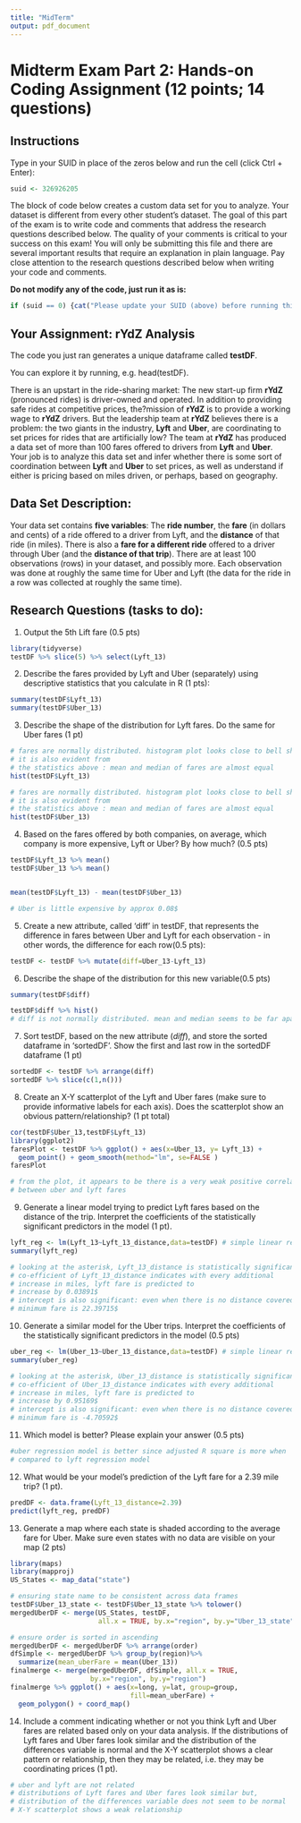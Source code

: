 ```yaml
---
title: "MidTerm"
output: pdf_document
---
```

# Midterm Exam Part 2: Hands-on Coding Assignment (12 points; 14 questions)

## Instructions

Type in your SUID in place of the zeros below and run the cell (click Ctrl + Enter):


```r
suid <- 326926205
```

The block of code below creates a custom data set for you to analyze. Your dataset is different from every other student's dataset. The goal of this part of the exam is to write code and comments that address the research questions described below. The quality of your comments is critical to your success on this exam! You will only be submitting this file and there are several important results that require an explanation in plain language. Pay close attention to the research questions described below when writing your code and comments.

**Do not modify any of the code, just run it as is:**

```r
if (suid == 0) {cat("Please update your SUID (above) before running this code.")} else {cat(paste("Lyft/Uber Fare Comparison Study Number:",suid,"\n")); set.seed(suid); grp1id <- paste("Lyft",substr(as.hexmode(suid),1,2),sep="_"); grp2id <- paste("Uber",substr(as.hexmode(suid),1,2),sep="_"); ssize <- floor(runif(n=1,min=100,max=140)); driver <- 1:ssize; base <-round(rnorm(n=ssize,mean=25,sd=5), digits=2);lyft <- round(rowMeans(cbind(base, runif(ssize,min=15,max=35))),digits=2);if ((suid %% 2)==1) {uber <- round(rowMeans(cbind(base, runif(ssize,min=10,max=40))),digits=2) } else { uber <- round(rowMeans(cbind( base + rexp(n=ssize,rate=0.25), rnorm(n=ssize,mean=25,sd=5))),digits=2)}; testDF <- data.frame(driver,lyft,uber);cat(paste("Sample size for this study:",ssize)); t1 <- testDF[,3] + 0.25*rnorm(n=ssize, (mean(testDF[,3])),sd=5);t <-testDF[,2] + 1.1*rnorm(n=ssize,mean(testDF[,2]),sd=20); t[ t < 0] <- 0;t1[ t1 < 0] <- 0;testDF <- data.frame(driver,lyft,uber, t, t1);if ((suid %% 2)==1) {states <- c("New York", "Texas", "Texas", "Florida")}else {states <- c("California", "California","Texas", "Georgia") }; testDF$tmp1 <- sample(states, nrow(testDF), replace=TRUE); testDF$tmp2 <- testDF$tmp1;rm(states);names(testDF)[2]<-grp1id; names(testDF)[3]<-grp2id;names(testDF)[5]<-paste0(grp2id, "_distance");names(testDF)[4]<-paste0(grp1id, "_distance");names(testDF)[7]<-paste0(grp2id, "_state");names(testDF)[6]<-paste0(grp1id, "_state"); rm(base); rm(lyft); rm(uber); rm(ssize); rm(grp1id); rm(grp2id); rm(driver); rm(t); rm(t1)}
```
## Your Assignment: rYdZ Analysis
The code you just ran generates a unique dataframe called **testDF**. 

You can explore it by running, e.g. head(testDF). 

There is an upstart in the ride-sharing market: The new start-up firm **rYdZ** (pronounced rides) is driver-owned and operated. In addition to providing safe rides at competitive prices, the?mission of **rYdZ** is to provide a working wage to **rYdZ** drivers. But the leadership team at **rYdZ** believes there is a problem: the two giants in the industry, **Lyft** and **Uber**, are coordinating to set prices for rides that are artificially low? The team at **rYdZ** has produced a data set of more than 100 fares offered to drivers from **Lyft** and **Uber**. Your job is to analyze this data set and infer whether there is some sort of coordination between **Lyft** and **Uber** to set prices, as well as understand if either is pricing based on miles driven, or perhaps, based on geography.

## Data Set Description: 
Your data set contains **five variables**: The **ride number**, the **fare** (in dollars and cents) of a ride offered to a driver from Lyft, and the **distance** of that ride (in miles). There is also a **fare for a different ride** offered to a driver through Uber (and the **distance of that trip**). There are at least 100 observations (rows) in your dataset, and possibly more. Each observation was done at roughly the same time for Uber and Lyft (the data for the ride in a row was collected at roughly the same time).

## Research Questions (tasks to do):


1.	Output the 5th Lift fare (0.5 pts)
```r
library(tidyverse)
testDF %>% slice(5) %>% select(Lyft_13)
```

2.	Describe the fares provided by Lyft and Uber (separately) using descriptive statistics that you calculate in R (1 pts):
```r
summary(testDF$Lyft_13)
summary(testDF$Uber_13)
```

3. Describe the shape of the distribution for Lyft fares. Do the same for Uber fares (1 pt)
```r
# fares are normally distributed. histogram plot looks close to bell shaped curve.
# it is also evident from
# the statistics above : mean and median of fares are almost equal
hist(testDF$Lyft_13)

# fares are normally distributed. histogram plot looks close to bell shaped curve.
# it is also evident from
# the statistics above : mean and median of fares are almost equal
hist(testDF$Uber_13)
```

4.	Based on the fares offered by both companies, on average, which company is more expensive, Lyft or Uber? By how much? (0.5 pts)
```r
testDF$Lyft_13 %>% mean()
testDF$Uber_13 %>% mean()


mean(testDF$Lyft_13) - mean(testDF$Uber_13)

# Uber is little expensive by approx 0.08$

```

5.	Create a new attribute, called 'diff' in testDF, that represents the difference in fares between Uber and Lyft for each observation - in other words, the difference for each row(0.5 pts):
```r
testDF <- testDF %>% mutate(diff=Uber_13-Lyft_13)
```

6. Describe the shape of the distribution for this new variable(0.5 pts)
```r
summary(testDF$diff)

testDF$diff %>% hist()
# diff is not normally distributed. mean and median seems to be far apart
```

7. Sort testDF, based on the new attribute (*diff*), and store the sorted dataframe in 'sortedDF'. Show the first and last row in the sortedDF dataframe (1 pt)
```r
sortedDF <- testDF %>% arrange(diff)
sortedDF %>% slice(c(1,n()))
```

8.	Create an X-Y scatterplot of the Lyft and Uber fares (make sure to provide informative labels for each axis).  Does the scatterplot show an obvious pattern/relationship? (1 pt total)
```r
cor(testDF$Uber_13,testDF$Lyft_13)
library(ggplot2)
faresPlot <- testDF %>% ggplot() + aes(x=Uber_13, y= Lyft_13) +
  geom_point() + geom_smooth(method="lm", se=FALSE )
faresPlot

# from the plot, it appears to be there is a very weak positive correlation
# between uber and lyft fares
```

9.	Generate a linear model trying to predict Lyft fares based on the distance of the trip. Interpret the coefficients of the statistically significant predictors in the model (1 pt).
```r
lyft_reg <- lm(Lyft_13~Lyft_13_distance,data=testDF) # simple linear regression
summary(lyft_reg)

# looking at the asterisk, Lyft_13_distance is statistically significant
# co-efficient of Lyft_13_distance indicates with every additional
# increase in miles, lyft fare is predicted to
# increase by 0.03891$
# intercept is also significant: even when there is no distance covered,
# minimum fare is 22.39715$
```

10. Generate a similar model for the Uber trips. Interpret the coefficients of the statistically significant predictors in the model (0.5 pts)
```r
uber_reg <- lm(Uber_13~Uber_13_distance,data=testDF) # simple linear regression
summary(uber_reg)

# looking at the asterisk, Uber_13_distance is statistically significant
# co-efficient of Uber_13_distance indicates with every additional
# increase in miles, lyft fare is predicted to
# increase by 0.95169$
# intercept is also significant: even when there is no distance covered,
# minimum fare is -4.70592$

```

11.	Which model is better? Please explain your answer (0.5 pts)
```r
#uber regression model is better since adjusted R square is more when
# compared to lyft regression model
```

12.	What would be your model's prediction of the Lyft fare for a 2.39 mile trip? (1 pt).
```r
predDF <- data.frame(Lyft_13_distance=2.39)
predict(lyft_reg, predDF)
```

13.	Generate a map where each state is shaded according to the average fare for Uber. Make sure even states with no data are visible on your map (2 pts)
```r
library(maps)
library(mapproj)
US_States <- map_data("state")

# ensuring state name to be consistent across data frames
testDF$Uber_13_state <- testDF$Uber_13_state %>% tolower()
mergedUberDF <- merge(US_States, testDF,
                      all.x = TRUE, by.x="region", by.y="Uber_13_state")

# ensure order is sorted in ascending
mergedUberDF <- mergedUberDF %>% arrange(order)
dfSimple <- mergedUberDF %>% group_by(region)%>%
  summarize(mean_uberFare = mean(Uber_13))
finalmerge <- merge(mergedUberDF, dfSimple, all.x = TRUE,
                    by.x="region", by.y="region")
finalmerge %>% ggplot() + aes(x=long, y=lat, group=group,
                              fill=mean_uberFare) +
  geom_polygon() + coord_map()
```

14.	Include a comment indicating whether or not you think Lyft and Uber fares are related based only on your data analysis. If the distributions of Lyft fares and Uber fares look similar and the distribution of the differences variable is normal and the X-Y scatterplot shows a clear pattern or relationship, then they may be related, i.e. they may be coordinating prices (1 pt).
```r
# uber and lyft are not related
# distributions of Lyft fares and Uber fares look similar but,
# distribution of the differences variable does not seem to be normal
# X-Y scatterplot shows a weak relationship
```
